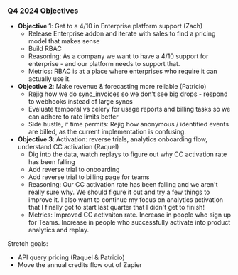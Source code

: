 ### Q4 2024 Objectives

- **Objective 1**: Get to a 4/10 in Enterprise platform support (Zach)
  - Release Enterprise addon and iterate with sales to find a pricing model that makes sense
  - Build RBAC
  - Reasoning: As a company we want to have a 4/10 support for enterprise - and our platform needs to support that.
  - Metrics: RBAC is at a place where enterprises who require it can actually use it.
- **Objective 2**: Make revenue & forecasting more reliable (Patricio)
  - Rejig how we do sync_invoices so we don’t see big drops - respond to webhooks instead of large syncs
  - Evaluate temporal vs celery for usage reports and billing tasks so we can adhere to rate limits better
  - Side hustle, if time permits: Rejig how anonymous / identified events are billed, as the current implementation is confusing.
- **Objective 3**: Activation: reverse trials, analytics onboarding flow, understand CC activation (Raquel)
  - Dig into the data, watch replays to figure out why CC activation rate has been falling
  - Add reverse trial to onboarding
  - Add reverse trial to billing page for teams
  - Reasoning: Our CC activation rate has been falling and we aren't really sure why. We should figure it out and try a few things to improve it. I also want to continue my focus on analytics activation that I finally got to start last quarter that I didn't get to finish!
  - Metrics: Improved CC activaiton rate. Increase in people who sign up for Teams. Increase in people who successfully activate into product analytics and replay.

Stretch goals:
  - API query pricing (Raquel & Patricio)
  - Move the annual credits flow out of Zapier
